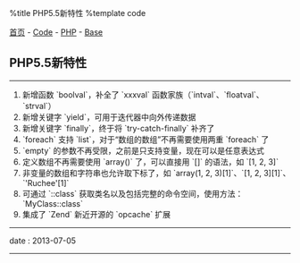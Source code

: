 %title PHP5.5新特性
%template code

[[../../../index|首页]] - [[../../index|Code]] - [[../index|PHP]] - [[index|Base]]
==PHP5.5新特性==
----
# 新增函数 `boolval`，补全了 `xxxval` 函数家族（`intval`、`floatval`、`strval`）
# 新增关键字 `yield`，可用于迭代器中向外传递数据
# 新增关键字 `finally`，终于将 `try-catch-finally` 补齐了
# `foreach` 支持 `list`，对于“数组的数组”不再需要使用两重 `foreach` 了
# `empty` 的参数不再受限，之前是只支持变量，现在可以是任意表达式
# 定义数组不再需要使用 `array()` 了，可以直接用 `[]` 的语法，如 `[1, 2, 3]`
# 非变量的数组和字符串也允许取下标了，如 `array(1, 2, 3)[1]`、`[1, 2, 3][1]`、`'Ruchee'[1]`
# 可通过 `::class` 获取类名以及包括完整的命令空间，使用方法：`MyClass::class`
# 集成了 `Zend` 新近开源的 `opcache` 扩展
----
<red>date</red> : 2013-07-05
----
